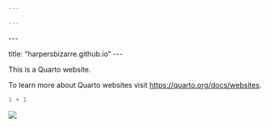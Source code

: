 ```yaml
---

---
```


\-\--

title: "harpersbizarre.github.io"
\-\--

This is a Quarto website.

To learn more about Quarto websites visit <https://quarto.org/docs/websites>.

```r
1 + 1
```

![](face.jpeg)
